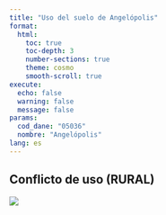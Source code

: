 ```yaml
---
title: "Uso del suelo de Angelópolis"
format: 
  html:
    toc: true
    toc-depth: 3
    number-sections: true
    theme: cosmo
    smooth-scroll: true
execute:
  echo: false
  warning: false
  message: false
params:
  cod_dane: "05036"
  nombre: "Angelópolis"
lang: es
---
```



## Conflicto de uso (RURAL)

![](img_r1/conf_porcentajes.png)
